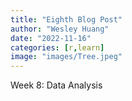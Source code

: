 ```yaml
---
title: "Eighth Blog Post"
author: "Wesley Huang"
date: "2022-11-16"
categories: [r,learn]
image: "images/Tree.jpeg"
---
```


Week 8: Data Analysis
